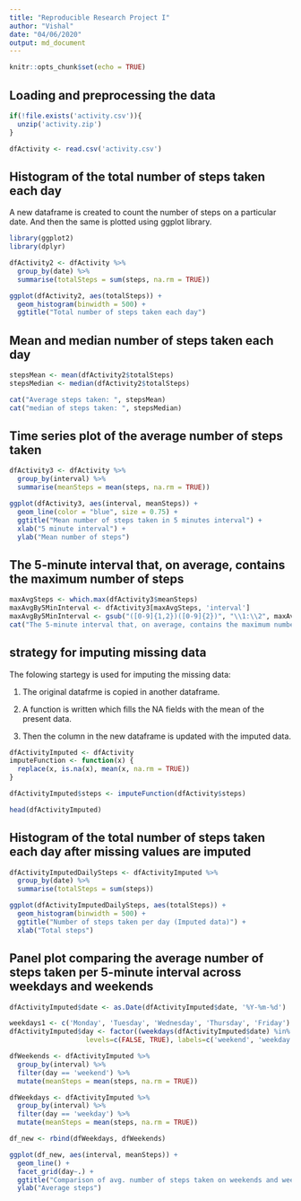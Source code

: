 ---
title: "Reproducible Research Project I"
author: "Vishal"
date: "04/06/2020"
output: md_document
---

```{r setup, include=FALSE}
knitr::opts_chunk$set(echo = TRUE)
```

## Loading and preprocessing the data

```{r}
if(!file.exists('activity.csv')){
  unzip('activity.zip')
}

dfActivity <- read.csv('activity.csv')
```


## Histogram of the total number of steps taken each day

A new dataframe is created to count the number of steps on a particular date. And then the same is plotted using ggplot library.

```{r}
library(ggplot2)
library(dplyr)

dfActivity2 <- dfActivity %>%
  group_by(date) %>%
  summarise(totalSteps = sum(steps, na.rm = TRUE))

ggplot(dfActivity2, aes(totalSteps)) +
  geom_histogram(binwidth = 500) +
  ggtitle("Total number of steps taken each day")
```

## Mean and median number of steps taken each day

```{r}
stepsMean <- mean(dfActivity2$totalSteps)
stepsMedian <- median(dfActivity2$totalSteps)

cat("Average steps taken: ", stepsMean)
cat("median of steps taken: ", stepsMedian)
```

## Time series plot of the average number of steps taken
```{r}
dfActivity3 <- dfActivity %>%
  group_by(interval) %>%
  summarise(meanSteps = mean(steps, na.rm = TRUE))

ggplot(dfActivity3, aes(interval, meanSteps)) +
  geom_line(color = "blue", size = 0.75) +
  ggtitle("Mean number of steps taken in 5 minutes interval") +
  xlab("5 minute interval") +
  ylab("Mean number of steps")
```

## The 5-minute interval that, on average, contains the maximum number of steps

```{r}
maxAvgSteps <- which.max(dfActivity3$meanSteps)
maxAvgBy5MinInterval <- dfActivity3[maxAvgSteps, 'interval']
maxAvgBy5MinInterval <- gsub("([0-9]{1,2})([0-9]{2})", "\\1:\\2", maxAvgBy5MinInterval)
cat("The 5-minute interval that, on average, contains the maximum number of steps: ", maxAvgBy5MinInterval)
```

## strategy for imputing missing data

The folowing startegy is used for imputing the missing data:

1. The original datafrme is copied in another dataframe.

2. A function is written which fills the NA fields with the mean of the present data.

3. Then the column in the new dataframe is updated with the imputed data.

```{r}
dfActivityImputed <- dfActivity
imputeFunction <- function(x) {
  replace(x, is.na(x), mean(x, na.rm = TRUE))
}

dfActivityImputed$steps <- imputeFunction(dfActivity$steps)

head(dfActivityImputed)
```

## Histogram of the total number of steps taken each day after missing values are imputed

```{r}
dfActivityImputedDailySteps <- dfActivityImputed %>%
  group_by(date) %>%
  summarise(totalSteps = sum(steps))

ggplot(dfActivityImputedDailySteps, aes(totalSteps)) +
  geom_histogram(binwidth = 500) +
  ggtitle("Number of steps taken per day (Imputed data)") +
  xlab("Total steps")
```

## Panel plot comparing the average number of steps taken per 5-minute interval across weekdays and weekends

```{r}
dfActivityImputed$date <- as.Date(dfActivityImputed$date, '%Y-%m-%d')

weekdays1 <- c('Monday', 'Tuesday', 'Wednesday', 'Thursday', 'Friday')
dfActivityImputed$day <- factor((weekdays(dfActivityImputed$date) %in% weekdays1), 
                   levels=c(FALSE, TRUE), labels=c('weekend', 'weekday')) 

dfWeekends <- dfActivityImputed %>%
  group_by(interval) %>%
  filter(day == 'weekend') %>%
  mutate(meanSteps = mean(steps, na.rm = TRUE))

dfWeekdays <- dfActivityImputed %>%
  group_by(interval) %>%
  filter(day == 'weekday') %>%
  mutate(meanSteps = mean(steps, na.rm = TRUE))                   

df_new <- rbind(dfWeekdays, dfWeekends)

ggplot(df_new, aes(interval, meanSteps)) +
  geom_line() +
  facet_grid(day~.) +
  ggtitle("Comparison of avg. number of steps taken on weekends and weekdays") +
  ylab("Average steps")
```
